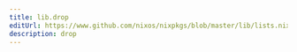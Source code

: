 ```yaml
---
title: lib.drop
editUrl: https://www.github.com/nixos/nixpkgs/blob/master/lib/lists.nix#L637C5
description: drop
---
```




<LinkCard
    title="Contribute Now!"
    description="API Documentation is done in our source code"
    href="https://www.github.com/nixos/nixpkgs/blob/master/lib/lists.nix#L637C5"
/>

